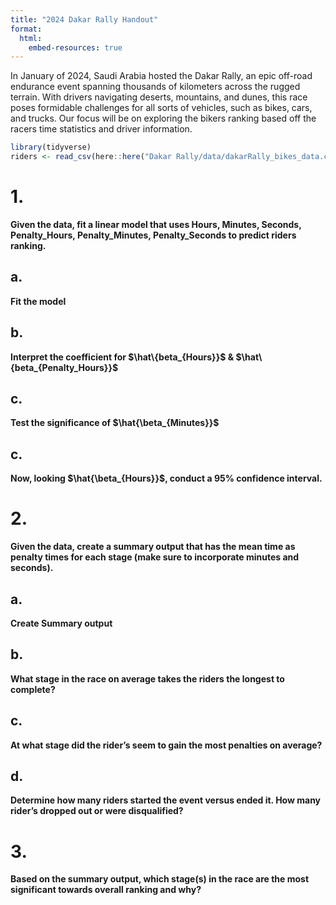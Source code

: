 ```yaml
---
title: "2024 Dakar Rally Handout"
format: 
  html:
    embed-resources: true
---
```


In January of 2024, Saudi Arabia hosted the Dakar Rally, an epic off-road endurance event spanning thousands of kilometers across the rugged terrain. With 
drivers navigating deserts, mountains, and dunes, this race poses formidable challenges for all sorts of vehicles, such as bikes, cars, and trucks. Our 
focus will be on exploring the bikers ranking based off the racers time statistics and driver information.

```r
library(tidyverse)
riders <- read_csv(here::here("Dakar Rally/data/dakarRally_bikes_data.csv"))
```


# 1.

**Given the data, fit a linear model that uses Hours, Minutes, Seconds, Penalty_Hours, Penalty_Minutes, Penalty_Seconds to predict riders ranking.**

## a.

**Fit the model **



## b.

**Interpret the coefficient for $\hat\{beta_{Hours}}$ & $\hat\{beta_{Penalty_Hours}}$**




## c.

**Test the significance of $\hat{\beta_{Minutes}}$**




## c.

**Now, looking $\hat{\beta_{Hours}}$, conduct a 95% confidence interval.**






# 2.	

**Given the data, create a summary output that has the mean time as penalty times for each stage (make sure to incorporate minutes and seconds).**

## a. 

**Create Summary output**



## b.

**What stage in the race on average takes the riders the longest to complete?**




## c.
**At what stage did the rider's seem to gain the most penalties on average?**



## d. 

**Determine how many riders started the event versus ended it. How many rider's dropped out or were disqualified?**





# 3.

**Based on the summary output, which stage(s) in the race are the most significant towards overall ranking and why?**


